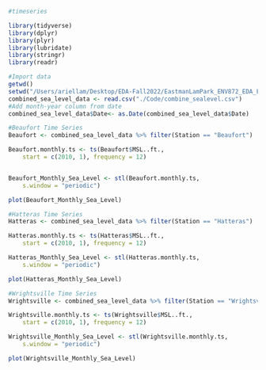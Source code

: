```r
#timeseries 

library(tidyverse)
library(dplyr)
library(plyr)
library(lubridate)
library(stringr)
library(readr)


```

```r
#Import data
getwd()
setwd("/Users/ariellam/Desktop/EDA-Fall2022/EastmanLamPark_ENV872_EDA_FinalProject/EastmanLamPark_ENV872_EDA_FinalProject")
combined_sea_level_data <- read.csv("./Code/combine_sealevel.csv")
#Add month-year column from date
combined_sea_level_data$Date<- as.Date(combined_sea_level_data$Date)
```

```r
#Beaufort Time Series
Beaufort <- combined_sea_level_data %>% filter(Station == "Beaufort")

Beaufort.monthly.ts <- ts(Beaufort$MSL..ft.,
    start = c(2010, 1), frequency = 12)


Beaufort_Monthly_Sea_Level <- stl(Beaufort.monthly.ts,
    s.window = "periodic")

plot(Beaufort_Monthly_Sea_Level)

```

```r
#Hatteras Time Series
Hatteras <- combined_sea_level_data %>% filter(Station == "Hatteras")

Hatteras.monthly.ts <- ts(Hatteras$MSL..ft.,
    start = c(2010, 1), frequency = 12)

Hatteras_Monthly_Sea_Level <- stl(Hatteras.monthly.ts,
    s.window = "periodic")

plot(Hatteras_Monthly_Sea_Level)
```

```r
#Wrightsville Time Series
Wrightsville <- combined_sea_level_data %>% filter(Station == "Wrightsville")

Wrightsville.monthly.ts <- ts(Wrightsville$MSL..ft.,
    start = c(2010, 1), frequency = 12)

Wrightsville_Monthly_Sea_Level <- stl(Wrightsville.monthly.ts,
    s.window = "periodic")

plot(Wrightsville_Monthly_Sea_Level)
```

